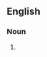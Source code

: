 {{also|stop-gaps}}

==English==

===Noun===
{{head|en|noun plural form}}

# {{plural of|stopgap|lang=en}}